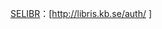 [[:en:LIBRIS|SELIBR]]：<span class="uid">[http://libris.kb.se/auth/{{{1}}} {{{1}}}]</span><noinclude>
{{documentation|template:Authority control/sub-doc}}
</noinclude>